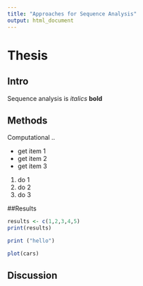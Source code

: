 ```yaml
---
title: "Approaches for Sequence Analysis"
output: html_document
---
```


# Thesis

## Intro
Sequence analysis is *italics*  **bold**

## Methods
Computational ..

- get item 1
- get item 2
- get item 3

1. do 1
1. do 2
1. do 3

##Results
```r
results <- c(1,2,3,4,5)
print(results)
```

```r
print ("hello")
```
```r
plot(cars)
```
## Discussion
